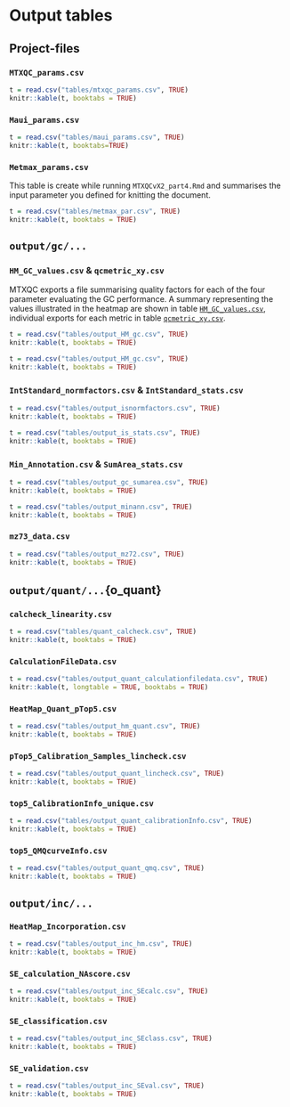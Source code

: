 # Output tables{#output}
## Project-files{#o_project}
### `MTXQC_params.csv`

```r

t = read.csv("tables/mtxqc_params.csv", TRUE)
knitr::kable(t, booktabs = TRUE)

```

### `Maui_params.csv`

```r

t = read.csv("tables/maui_params.csv", TRUE)
knitr::kable(t, booktabs=TRUE)

```


### `Metmax_params.csv`

This table is create while running `MTXQCvX2_part4.Rmd` and summarises the input parameter you defined for knitting the document.



```r

t = read.csv("tables/metmax_par.csv", TRUE)
knitr::kable(t, booktabs = TRUE)

```


## `output/gc/...`{#o_gc}
### `HM_GC_values.csv` \& `qcmetric_xy.csv`

MTXQC exports a file summarising quality factors for each of the four parameter evaluating the GC performance. A summary representing the values illustrated in the heatmap are shown in table [`HM_GC_values.csv`](\@ref(tab:o_hm_gc)), individual exports for each metric in table [`qcmetric_xy.csv`](\@ref(tab:o_gc_metric)).

```r

t = read.csv("tables/output_HM_gc.csv", TRUE)
knitr::kable(t, booktabs = TRUE)
```

```r

t = read.csv("tables/output_HM_gc.csv", TRUE)
knitr::kable(t, booktabs = TRUE)
```


### `IntStandard_normfactors.csv` \& `IntStandard_stats.csv`

```r

t = read.csv("tables/output_isnormfactors.csv", TRUE)
knitr::kable(t, booktabs = TRUE)
```

```r

t = read.csv("tables/output_is_stats.csv", TRUE)
knitr::kable(t, booktabs = TRUE)
```


### `Min_Annotation.csv` \& `SumArea_stats.csv`

```r

t = read.csv("tables/output_gc_sumarea.csv", TRUE)
knitr::kable(t, booktabs = TRUE)
```

```r

t = read.csv("tables/output_minann.csv", TRUE)
knitr::kable(t, booktabs = TRUE)
```


### `mz73_data.csv`

```r

t = read.csv("tables/output_mz72.csv", TRUE)
knitr::kable(t, booktabs = TRUE)
```

## `output/quant/...`{o_quant}

### `calcheck_linearity.csv`

```r

t = read.csv("tables/quant_calcheck.csv", TRUE)
knitr::kable(t, booktabs = TRUE)
```

### `CalculationFileData.csv`

```r

t = read.csv("tables/output_quant_calculationfiledata.csv", TRUE)
knitr::kable(t, longtable = TRUE, booktabs = TRUE)
```

### `HeatMap_Quant_pTop5.csv`

```r

t = read.csv("tables/output_hm_quant.csv", TRUE)
knitr::kable(t, booktabs = TRUE)
```

### `pTop5_Calibration_Samples_lincheck.csv`

```r

t = read.csv("tables/output_quant_lincheck.csv", TRUE)
knitr::kable(t, booktabs = TRUE)
```

### `top5_CalibrationInfo_unique.csv`

```r
t = read.csv("tables/output_quant_calibrationInfo.csv", TRUE)
knitr::kable(t, booktabs = TRUE)
```

### `top5_QMQcurveInfo.csv`

```r
t = read.csv("tables/output_quant_qmq.csv", TRUE)
knitr::kable(t, booktabs = TRUE)
```

## `output/inc/...`{#o_inc}

### `HeatMap_Incorporation.csv`

```r
t = read.csv("tables/output_inc_hm.csv", TRUE)
knitr::kable(t, booktabs = TRUE)
```

### `SE_calculation_NAscore.csv`

```r
t = read.csv("tables/output_inc_SEcalc.csv", TRUE)
knitr::kable(t, booktabs = TRUE)
```

### `SE_classification.csv`

```r
t = read.csv("tables/output_inc_SEclass.csv", TRUE)
knitr::kable(t, booktabs = TRUE)
```

### `SE_validation.csv`

```r
t = read.csv("tables/output_inc_SEval.csv", TRUE)
knitr::kable(t, booktabs = TRUE)
```









